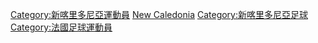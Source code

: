 [[Category:新喀里多尼亞運動員|Category:新喀里多尼亞運動員]]
[[Category:各國足球運動員|New Caledonia]]
[[Category:新喀里多尼亞足球|Category:新喀里多尼亞足球]]
[[Category:法國足球運動員|Category:法國足球運動員]]